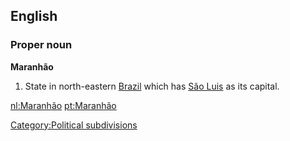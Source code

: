 ==English==

===Proper noun===
'''Maranhão'''

#State in north-eastern [[Brazil]] which has [[São Luis]] as its capital.
[[Category:Political subdivisions]]
[[nl:Maranhão]]
[[pt:Maranhão]]